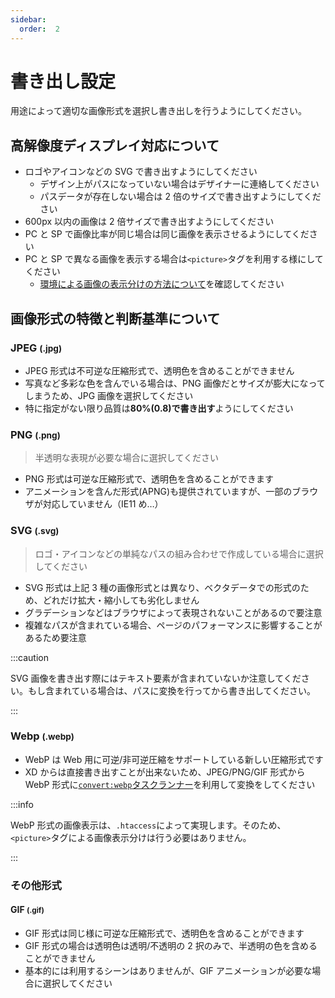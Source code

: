```yaml
---
sidebar:
  order:  2
---
```


# 書き出し設定

用途によって適切な画像形式を選択し書き出しを行うようにしてください。

## 高解像度ディスプレイ対応について

- ロゴやアイコンなどの SVG で書き出すようにしてください
  - デザイン上がパスになっていない場合はデザイナーに連絡してください
  - パスデータが存在しない場合は 2 倍のサイズで書き出すようにしてください
- 600px 以内の画像は 2 倍サイズで書き出すようにしてください
- PC と SP で画像比率が同じ場合は同じ画像を表示させるようにしてください
- PC と SP で異なる画像を表示する場合は`<picture>`タグを利用する様にしてください
  - [環境による画像の表示分けの方法について](/docs/html/tips/picture#condition-by-image-format)を確認してください

## 画像形式の特徴と判断基準について

### JPEG <small>(.jpg)</small>

- JPEG 形式は不可逆な圧縮形式で、透明色を含めることができません
- 写真など多彩な色を含んでいる場合は、PNG 画像だとサイズが膨大になってしまうため、JPG 画像を選択してください
- 特に指定がない限り品質は**80%(0.8)で書き出す**ようにしてください

### PNG <small>(.png)</small>

> 半透明な表現が必要な場合に選択してください

- PNG 形式は可逆な圧縮形式で、透明色を含めることができます
- アニメーションを含んだ形式(APNG)も提供されていますが、一部のブラウザが対応していません（IE11 め…）

### SVG <small>(.svg)</small>

> ロゴ・アイコンなどの単純なパスの組み合わせで作成している場合に選択してください

- SVG 形式は上記 3 種の画像形式とは異なり、ベクタデータでの形式のため、どれだけ拡大・縮小しても劣化しません
- グラデーションなどはブラウザによって表現されないことがあるので要注意
- 複雑なパスが含まれている場合、ページのパフォーマンスに影響することがあるため要注意

:::caution

SVG 画像を書き出す際にはテキスト要素が含まれていないか注意してください。もし含まれている場合は、パスに変換を行ってから書き出してください。

:::

### Webp <small>(.webp)</small>

- WebP は Web 用に可逆/非可逆圧縮をサポートしている新しい圧縮形式です
- XD からは直接書き出すことが出来ないため、JPEG/PNG/GIF 形式から WebP 形式に[`convert:webp`タスクランナー](/docs/html/task-runner/scripts/convert-webp)を利用して変換をしてください

:::info

WebP 形式の画像表示は、`.htaccess`によって実現します。そのため、`<picture>`タグによる画像表示分けは行う必要はありません。

:::

### その他形式

#### GIF <small>(.gif)</small>

- GIF 形式は同じ様に可逆な圧縮形式で、透明色を含めることができます
- GIF 形式の場合は透明色は透明/不透明の 2 択のみで、半透明の色を含めることができません
- 基本的には利用するシーンはありませんが、GIF アニメーションが必要な場合に選択してください
  <!-- * *IE11がサポートされなくなったら、APNGで良いと思うので、使わなくなると思います* -->
